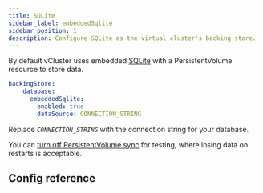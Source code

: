 ```yaml
---
title: SQLite
sidebar_label: embeddedSqlite
sidebar_position: 1
description: Configure SQLite as the virtual cluster's backing store.
---
```



By default vCluster uses embedded [SQLite](https://www.sqlite.org/index.html) with a PersistentVolume resource to store data.

```yaml
backingStore:
    database:
      embeddedSqlite:
        enabled: true
        dataSource: CONNECTION_STRING
```

Replace _`CONNECTION_STRING`_ with the connection string for your database.

You can [turn off PersistentVolume sync](vcluster/vcluster-yaml/sync/to-host/storage/persistent-volumes) for testing, where losing data on restarts is acceptable. 

## Config reference

<ConfigReference/>
